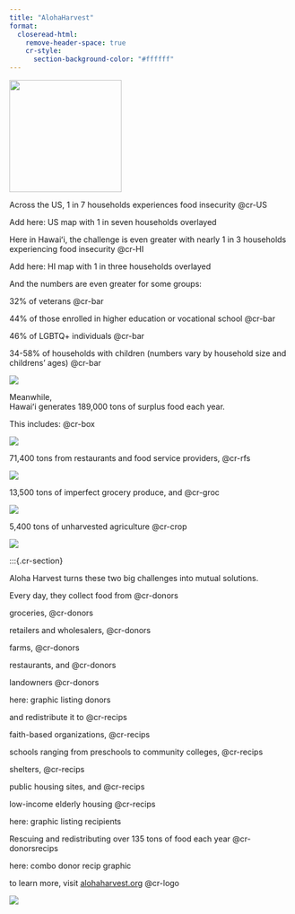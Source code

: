 ```yaml
---
title: "AlohaHarvest"
format: 
  closeread-html:
    remove-header-space: true
    cr-style:
      section-background-color: "#ffffff"
---
```


![](Images/Aloha-Harvest_Logo_2022_with-mission_200x100.png){width=200 fig-align="center"}

:::{.cr-section}

Across the US, 1 in 7 households experiences food insecurity @cr-US

:::{#cr-US}
Add here: US map with 1 in seven households overlayed
:::


Here in Hawaiʻi, the challenge is even greater with nearly 1 in 3
households experiencing food insecurity @cr-HI

:::{#cr-HI}
Add here: HI map with 1 in three households overlayed
:::


And the numbers are even greater for some groups:

:::

:::{.cr-section layout="overlay-center"}

32% of veterans @cr-bar

44% of those enrolled in higher education or vocational school @cr-bar

46% of LGBTQ+ individuals @cr-bar

34-58% of households with children (numbers vary by household size and childrens' ages) @cr-bar

:::{#cr-bar .scale-to-fill}
![](Images/FoodInsecurity.png)
:::

:::

:::{.cr-section}
Meanwhile,  
Hawaiʻi generates 189,000 tons of surplus food each year.  
  
This includes: @cr-box  

:::{#cr-box}
![](Images/EmptyBar.png)
:::

71,400 tons from restaurants and food service providers, @cr-rfs

:::{#cr-rfs}
![](Images/FoodService.png)
:::

13,500 tons of imperfect grocery produce, and @cr-groc

:::{#cr-groc}
![](Images/Groceries.png)
:::

5,400 tons of unharvested agriculture @cr-crop

:::{#cr-crop}
![](Images/Agriculture.png)
:::

:::

:::{.cr-section}

Aloha Harvest turns these two big challenges into mutual solutions.  

Every day, they collect food from @cr-donors

groceries, [@cr-donors]{highlight="linenumber(s)"}

retailers and wholesalers, [@cr-donors]{highlight="linenumber(s)"}

farms, [@cr-donors]{highlight="linenumber(s)"}

restaurants, and [@cr-donors]{highlight="linenumber(s)"}

landowners [@cr-donors]{highlight="linenumber(s)"}

:::{#cr-donors}
here: graphic listing donors
:::

and redistribute it to @cr-recips

faith-based organizations, [@cr-recips]{highlight="linenumber(s)"}

schools ranging from preschools to community colleges, [@cr-recips]{highlight="linenumber(s)"}

shelters, [@cr-recips]{highlight="linenumber(s)"}

public housing sites, and [@cr-recips]{highlight="linenumber(s)"}

low-income elderly housing [@cr-recips]{highlight="linenumber(s)"}

:::{#cr-recips}
here: graphic listing recipients
:::

Rescuing and redistributing over 135 tons of food each year @cr-donorsrecips

:::{#cr-donorsrecips}
here: combo donor recip graphic
:::

to learn more, visit [alohaharvest.org](alohaharvest.org) @cr-logo

:::{#cr-logo}
![](Images/Aloha-Harvest_Logo_2022_with-mission_200x100.png)
:::